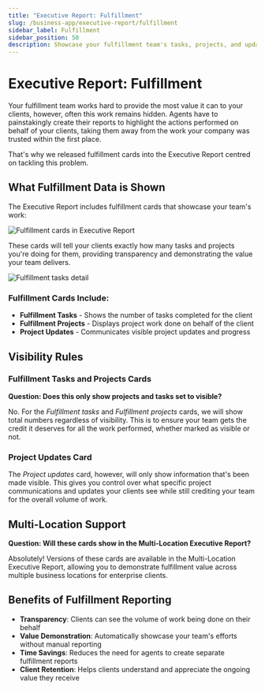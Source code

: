 ```yaml
---
title: "Executive Report: Fulfillment"
slug: /business-app/executive-report/fulfillment
sidebar_label: Fulfillment
sidebar_position: 50
description: Showcase your fulfillment team's tasks, projects, and updates in the Executive Report to demonstrate value to clients.
---
```


# Executive Report: Fulfillment

Your fulfillment team works hard to provide the most value it can to your clients, however, often this work remains hidden. Agents have to painstakingly create their reports to highlight the actions performed on behalf of your clients, taking them away from the work your company was trusted within the first place.

That's why we released fulfillment cards into the Executive Report centred on tackling this problem. 

## What Fulfillment Data is Shown

The Executive Report includes fulfillment cards that showcase your team's work:

![Fulfillment cards in Executive Report](./img/fulfillment-cards.jpg)

These cards will tell your clients exactly how many tasks and projects you're doing for them, providing transparency and demonstrating the value your team delivers.

![Fulfillment tasks detail](./img/fulfillment-tasks-detail.jpg)

### Fulfillment Cards Include:

- **Fulfillment Tasks** - Shows the number of tasks completed for the client
- **Fulfillment Projects** - Displays project work done on behalf of the client  
- **Project Updates** - Communicates visible project updates and progress

## Visibility Rules

### Fulfillment Tasks and Projects Cards

**Question: Does this only show projects and tasks set to visible?**

No. For the *Fulfillment tasks* and *Fulfillment projects* cards, we will show total numbers regardless of visibility. This is to ensure your team gets the credit it deserves for all the work performed, whether marked as visible or not.

### Project Updates Card

The *Project updates* card, however, will only show information that's been made visible. This gives you control over what specific project communications and updates your clients see while still crediting your team for the overall volume of work.

## Multi-Location Support

**Question: Will these cards show in the Multi-Location Executive Report?**

Absolutely! Versions of these cards are available in the Multi-Location Executive Report, allowing you to demonstrate fulfillment value across multiple business locations for enterprise clients.

## Benefits of Fulfillment Reporting

- **Transparency**: Clients can see the volume of work being done on their behalf
- **Value Demonstration**: Automatically showcase your team's efforts without manual reporting
- **Time Savings**: Reduces the need for agents to create separate fulfillment reports
- **Client Retention**: Helps clients understand and appreciate the ongoing value they receive